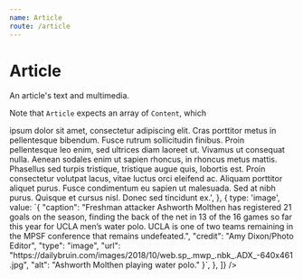```yaml
---
name: Article
route: /article
---
```



# Article

An article's text and multimedia.

Note that `Article` expects an array of `Content`, which

<PropsTable of={Article} />

<Playground>
  <Article
    style={css`color: red;`}
    dropcap={true}
    content={[
      {
        type: 'text',
        value:
          'Lorem <a href="https://dailybruin.com">ipsum</a> dolor sit amet, consectetur adipiscing elit. Cras porttitor metus in pellentesque bibendum. Fusce rutrum sollicitudin finibus. Proin pellentesque leo enim, sed ultrices diam laoreet ut. Vivamus ut consequat nulla. Aenean sodales enim ut sapien rhoncus, in rhoncus metus mattis. Phasellus sed turpis tristique, tristique augue quis, lobortis est. Proin consectetur volutpat lacus, vitae luctus orci eleifend ac. Aliquam porttitor aliquet purus. Fusce condimentum eu sapien ut malesuada. Sed at nibh purus. Quisque et cursus nisl. Donec sed tincidunt ex.',
      },
      {
        type: 'image',
        value: `{
      "caption": "Freshman attacker Ashworth Molthen has registered 21 goals on the season, finding the back of the net in 13 of the 16 games so far this year for UCLA men’s water polo. UCLA is one of two teams remaining in the MPSF conference that remains undefeated.", "credit": "Amy Dixon/Photo Editor", "type": "image", "url": "https://dailybruin.com/images/2018/10/web.sp_.mwp_.nbk_.ADX_-640x461.jpg",
      "alt": "Ashworth Molthen playing water polo."
      }`,
      },
    ]}
  />
</Playground>
